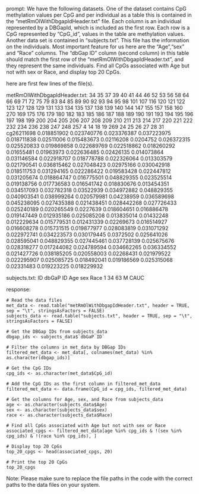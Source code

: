 prompt:
We have the following datasets. One of the dataset contains CpG methylation values per CpG and per individual as a table this is contained in the “metRmOlWithDbgapIdHeader.txt” file. Each column is an individual represented by a DBGapId, which is included as the first row. Each row is a CpG represented by "CpG_id", values in the table are methylation values. Another data set is contained in “subjects.txt”. This file has the information on the individuals. Most important feature for us here are the "Age","sex" and "Race" columns. The "dbGap ID" column (second column) in this table should match the first row of the "metRmOlWithDbgapIdHeader.txt", and they represent the same individuals. Find all CpGs associated with Age but not with sex or Race, and display top 20 CpGs.

here are first few lines of the file(s).

metRmOlWithDbgapIdHeader.txt:
	34	35	37	39	40	41	44	46	52	53	56	58	64	66	69	71	72	75	79	83	84	85	89	90	92	93	94	95	98	101	107	116	120	121	122	123	127	128	129	131	133	134	135	137	138	139	140	144	147	155	157	158	160	270	169	175	176	179	180	182	183	185	186	187	188	189	190	191	193	194	195	196	197	198	199	200	204	205	206	207	208	209	210	211	213	214	217	220	221	222	232	234	236	238	247	248	257	4	14	18	19	269	24	25	26	27	28	31
cg26211698	0.018851902	0.023740776	0.023376387	0.037223975	0.018711838	0.02511006	0.015483673	0.02116208	0.0204752	0.026372315	0.025520833	0.019869858	0.022689769	0.022518862	0.018260292	0.01655481	0.01963973	0.022636485	0.02426135	0.014073864	0.031146584	0.022918707	0.018778788	0.022326064	0.013303579	0.021790541	0.036815462	0.027048423	0.02975166	0.030042918	0.018511753	0.031294165	0.022286422	0.019583428	0.022447812	0.031205674	0.018864747	0.016775501	0.048829355	0.023525514	0.019138756	0.017736583	0.016541742	0.018830676	0.013454351	0.034517093	0.032782318	0.03522939	0.034972882	0.048829355	0.040903541	0.038999264	0.020579981	0.04238959	0.036589698	0.045238095	0.027435388	0.021438451	0.028442268	0.027726433	0.025240189	0.020265549	0.0227639	0.018604651	0.016886478	0.019147449	0.012935186	0.025085208	0.013835014	0.01432248	0.012229634	0.015779531	0.012431339	0.02269673	0.016514927	0.016608278	0.015731515	0.019877977	0.028083819	0.031071292	0.022972741	0.034223573	0.030179445	0.0372502	0.025641026	0.028595041	0.048829355	0.027445461	0.037728139	0.025675676	0.028318277	0.017244082	0.024789594	0.034662265	0.036334552	0.021427726	0.038185205	0.020558003	0.02268431	0.021979522	0.022295907	0.025085725	0.018492041	0.019186569	0.025315068	0.02331483	0.019223225	0.018229932


subjects.txt:
ID	dbGaP ID	Age	sex	Race
1	34	63	M	CAUC


response:
```
# Read the data files
met_data <- read.table("metRmOlWithDbgapIdHeader.txt", header = TRUE, sep = "\t", stringsAsFactors = FALSE)
subjects_data <- read.table("subjects.txt", header = TRUE, sep = "\t", stringsAsFactors = FALSE)

# Get the DBGap IDs from subjects_data
dbgap_ids <- subjects_data$`dbGaP ID`

# Filter the columns in met_data by DBGap IDs
filtered_met_data <- met_data[, colnames(met_data) %in% as.character(dbgap_ids)]

# Get the CpG IDs
cpg_ids <- as.character(met_data$CpG_id)

# Add the CpG IDs as the first column in filtered_met_data
filtered_met_data <- data.frame(CpG_id = cpg_ids, filtered_met_data)

# Get the columns for Age, sex, and Race from subjects_data
age <- as.character(subjects_data$Age)
sex <- as.character(subjects_data$sex)
race <- as.character(subjects_data$Race)

# Find all CpGs associated with Age but not with sex or Race
associated_cpgs <- filtered_met_data[age %in% cpg_ids & !(sex %in% cpg_ids) & !(race %in% cpg_ids), ]

# Display top 20 CpGs
top_20_cpgs <- head(associated_cpgs, 20)

# Print the top 20 CpGs
top_20_cpgs
```

Note: Please make sure to replace the file paths in the code with the correct paths to the data files on your system.
